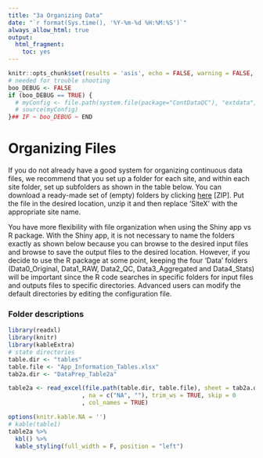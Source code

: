 ```yaml
---
title: "3a Organizing Data"
date: "`r format(Sys.time(), '%Y-%m-%d %H:%M:%S')`"
always_allow_html: true
output:
  html_fragment:
    toc: yes
---
```


```r
knitr::opts_chunk$set(results = 'asis', echo = FALSE, warning = FALSE, message = FALSE)
# needed for trouble shooting
boo_DEBUG <- FALSE
if (boo_DEBUG == TRUE) {
  # myConfig <- file.path(system.file(package="ContDataQC"), "extdata", "config.ORIG.R")
  # source(myConfig)
}## IF ~ boo_DEBUG ~ END
```

# Organizing Files

If you do not already have a good system for organizing continuous data files, we recommend that you set up a folder for each site, and within each site folder, set up subfolders as shown in the table below. You can download a ready-made set of (empty) folders by clicking [here](SiteX_20230828.zip) [ZIP]. Put the file in the desired location, unzip it and then replace ‘SiteX’ with the appropriate site name.

You have more flexibility with file organization when using the Shiny app vs R package. With the Shiny app, it is not necessary to name the folders exactly as shown below because you can browse to the desired input files and browse to save the output files to the desired location. However, if you decide to use the R package at some point, keeping the four ‘Data’ folders (Data0_Original, Data1_RAW, Data2_QC, Data3_Aggregated and Data4_Stats) will be important since the R code searches in specific folders for input files and outputs files to specific directories. Advanced users can modify the default directories by editing the configuration file.


### Folder descriptions
```r
library(readxl)
library(knitr)
library(kableExtra)
# state directories
table.dir <- "tables"
table.file <- "App_Information_Tables.xlsx"
tab2a.dir <- "DataPrep_Table2a"

table2a <- read_excel(file.path(table.dir, table.file), sheet = tab2a.dir
                     , na = c("NA", ""), trim_ws = TRUE, skip = 0
                     , col_names = TRUE)  

options(knitr.kable.NA = '')
# kable(table1)
table2a %>% 
  kbl() %>% 
  kable_styling(full_width = F, position = "left")
```